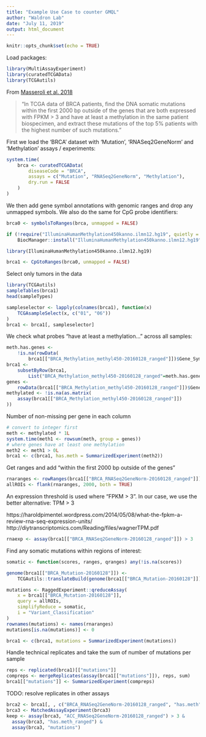 ```yaml
---
title: "Example Use Case to counter GMQL"
author: "Waldron Lab"
date: "July 11, 2019"
output: html_document
---
```


```r
knitr::opts_chunk$set(echo = TRUE)
```

Load packages:

```r
library(MultiAssayExperiment)
library(curatedTCGAData)
library(TCGAutils)
```

From [Masseroli et al. 2018](https://doi.org/10.1093/bioinformatics/bty688)

> "In TCGA data of BRCA patients, find the DNA somatic mutations
 within the first 2000 bp outside of the genes that are both
 expressed with FPKM > 3 and have at least a methylation in the same patient
 biospecimen, and extract these mutations of the top 5% patients
 with the highest number of such mutations."

First we load the 'BRCA' dataset with 'Mutation', 'RNASeq2GeneNorm' and
'Methylation' assays / experiments:

```r
system.time(
    brca <- curatedTCGAData(
        diseaseCode = "BRCA",
        assays = c("Mutation", "RNASeq2GeneNorm", "Methylation"),
        dry.run = FALSE
    )
)
```

We then add gene symbol annotations with genomic ranges and drop any unmapped
symbols. We also do the same for CpG probe identifiers:

```r
brca0 <- symbolsToRanges(brca, unmapped = FALSE)

if (!require("IlluminaHumanMethylation450kanno.ilmn12.hg19", quietly = TRUE))
    BiocManager::install("IlluminaHumanMethylation450kanno.ilmn12.hg19")

library(IlluminaHumanMethylation450kanno.ilmn12.hg19)

brca1 <- CpGtoRanges(brca0, unmapped = FALSE)
```

Select only tumors in the data

```r
library(TCGAutils)
sampleTables(brca1)
head(sampleTypes)

sampleselector <- lapply(colnames(brca1), function(x)
    TCGAsampleSelect(x, c("01", "06"))
)
brca1 <- brca1[, sampleselector]
```

We check what probes "have at least a methylation..." across all samples:

```r
meth.has.genes <-
    !is.na(rowData(
        brca1[["BRCA_Methylation_methyl450-20160128_ranged"]])$Gene_Symbol)
brca1 <-
    subsetByRow(brca1,
        List("BRCA_Methylation_methyl450-20160128_ranged"=meth.has.genes))
genes <-
    rowData(brca1[["BRCA_Methylation_methyl450-20160128_ranged"]])$Gene_Symbol
methylated <- !is.na(as.matrix(
    assay(brca1[["BRCA_Methylation_methyl450-20160128_ranged"]])
))
```

Number of non-missing per gene in each column

```r
# convert to integer first
meth <- methylated * 1L
system.time(meth1 <- rowsum(meth, group = genes))
# where genes have at least one methylation
meth2 <- meth1 > 0L
brca1 <- c(brca1, has.meth = SummarizedExperiment(meth2))
```

Get ranges and add "within the first 2000 bp outside of the genes"

```r
rnaranges <- rowRanges(brca1[["BRCA_RNASeq2GeneNorm-20160128_ranged"]])
allROIs <- flank(rnaranges, 2000, both = TRUE)
```

An expression threshold is used where "FPKM > 3". In our case, we use the better
alternative: TPM > 3

https://haroldpimentel.wordpress.com/2014/05/08/what-the-fpkm-a-review-rna-seq-expression-units/
http://diytranscriptomics.com/Reading/files/wagnerTPM.pdf

```r
rnaexp <- assay(brca1[["BRCA_RNASeq2GeneNorm-20160128_ranged"]]) > 3
```

Find any somatic mutations within regions of interest:

```r
somatic <- function(scores, ranges, qranges) any(!is.na(scores))

genome(brca1[["BRCA_Mutation-20160128"]]) <-
    TCGAutils::translateBuild(genome(brca1[["BRCA_Mutation-20160128"]]))

mutations <- RaggedExperiment::qreduceAssay(
    x = brca1[["BRCA_Mutation-20160128"]],
    query = allROIs,
    simplifyReduce = somatic,
    i = "Variant_Classification"
)
rownames(mutations) <- names(rnaranges)
mutations[is.na(mutations)] <- 0

brca1 <- c(brca1, mutations = SummarizedExperiment(mutations))
```

Handle technical replicates and take the sum of number of mutations per sample

```r
reps <- replicated(brca1)[["mutations"]]
compreps <- mergeReplicates(assay(brca1[["mutations"]]), reps, sum)
brca1[["mutations"]] <- SummarizedExperiment(compreps)
```

TODO: resolve replicates in other assays

```r
brca2 <- brca1[, , c("BRCA_RNASeq2GeneNorm-20160128_ranged", "has.meth", "mutations")]
brca3 <- MatchedAssayExperiment(brca3)
keep <- assay(brca3, "ACC_RNASeq2GeneNorm-20160128_ranged") > 3 &
  assay(brca3, "has.meth_ranged") &
  assay(brca3, "mutations")
```


